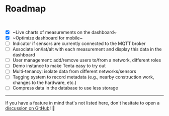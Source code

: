 # Roadmap

<br />

- [x] ~Live charts of measurements on the dashboard~
- [x] ~Optimize dashboard for mobile~
- [ ] Indicator if sensors are currently connected to the MQTT broker
- [ ] Associate lon/lat/alt with each measurement and display this data in the dashboard
- [ ] User management: add/remove users to/from a network, different roles
- [ ] Demo instance to make Tenta easy to try out
- [ ] Multi-tenancy: isolate data from different networks/sensors
- [ ] Tagging system to record metadata (e.g., nearby construction work, changes to the hardware, etc.)
- [ ] Compress data in the database to use less storage

---

If you have a feature in mind that's not listed here, don't hesitate to open a [discussion on GitHub](https://github.com/iterize/tenta/discussions)! 🍰
